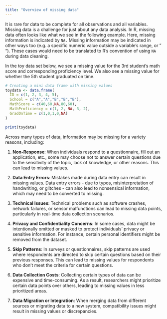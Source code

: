 ```yaml
---
title: "Overview of missing data"
---
```


It is rare for data to be complete for all observations and all variables. Missing data is a challenge for just about any data analysis. In R, missing data often looks like what we see in the following example. Here, missing information is indicated by `NA.` Missing information may be indicated in other ways too (e.g. a specific numeric value outside a variable's range, or " "). These cases would need to be translated to R's convention of using `NA` during data cleaning.

In the toy data set below, we see a missing value for the 3rd student's math score and corresponding proficiency level. We also see a missing value for whether the 5th student graduated on time.

```r
# Creating a mini data frame with missing values
toydata <- data.frame(
  ID = c(1, 2, 3, 4, 5),
  School = c("A","A","B","B","B"),
  MathScore = c(40,60,NA,80,60),
  MathProficiency = c(1, 2, NA, 3, 2),
  GradOnTime = c(1,0,1,0,NA)
)

print(toydata)
```

Across many types of data, information may be missing for a variety reasons, including:

1.  **Non-Response**: When individuals respond to a questionnaire, fill out an application, etc., some may choose not to answer certain questions due to the sensitivity of the topic, lack of knowledge, or other reasons. This can lead to missing values.

2.  **Data Entry Errors**: Mistakes made during data entry can result in missing values. Data entry errors - due to typos, misinterpretation of handwriting, or glitches - can also lead to nonsensical information, which may need to be converted to missing.

3.  **Technical Issues**: Technical problems such as software crashes, network failures, or sensor malfunctions can lead to missing data points, particularly in real-time data collection scenarios.

4.  **Privacy and Confidentiality Concerns**: In some cases, data might be intentionally omitted or masked to protect individuals' privacy or sensitive information. For instance, certain personal identifiers might be removed from the dataset.

5.  **Skip Patterns**: In surveys or questionnaires, skip patterns are used where respondents are directed to skip certain questions based on their previous responses. This can lead to missing values for respondents who don't meet the criteria for certain questions.

6.  **Data Collection Costs**: Collecting certain types of data can be expensive and time-consuming. As a result, researchers might prioritize certain data points over others, leading to missing values in less prioritized areas.

7.  **Data Migration or Integration**: When merging data from different sources or migrating data to a new system, compatibility issues might result in missing values or discrepancies.
